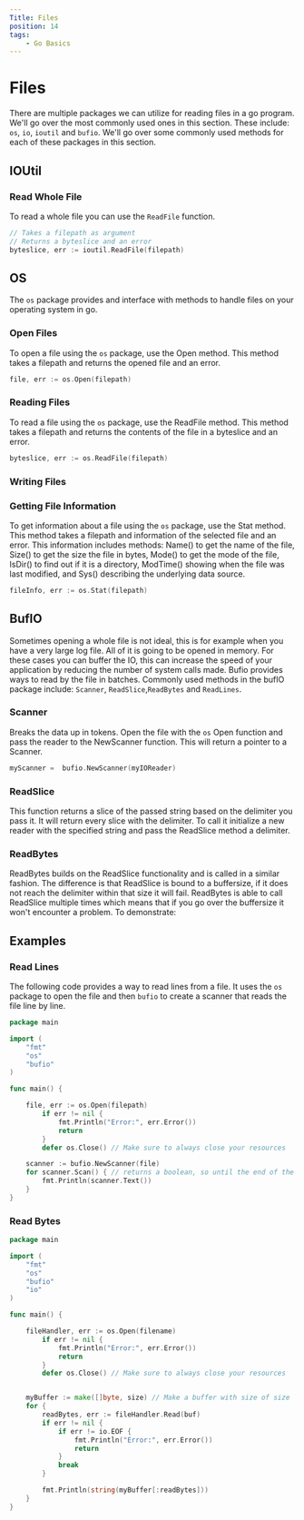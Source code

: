 ```yaml
---
Title: Files
position: 14
tags:
    - Go Basics
---
```




# Files
There are multiple packages we can utilize for reading files in a go program. We'll go over the most commonly used ones in this section.
These include: ```os```, ```io```, ```ioutil``` and ```bufio```. We'll go over some commonly used methods for each of these packages in this section.

## IOUtil
### Read Whole File
To read a whole file you can use the ```ReadFile``` function.
```go
// Takes a filepath as argument
// Returns a byteslice and an error
byteslice, err := ioutil.ReadFile(filepath)
```

## OS
The ```os``` package provides and interface with methods to handle files on your operating system in go. 

### Open Files
To open a file using the ```os``` package, use the Open method. This method takes a filepath and returns the opened file and an error.

```go
file, err := os.Open(filepath)
```

### Reading Files
To read a file using the ```os``` package, use the ReadFile method. This method takes a filepath and returns the contents of the file in a byteslice and an error.

```go
byteslice, err := os.ReadFile(filepath)
```
 
### Writing Files

### Getting File Information
To get information about a file using the ```os``` package, use the Stat method. This method takes a filepath and information of the selected file and an error. 
This information includes methods: Name() to get the name of the file, Size() to get the size the file in bytes, Mode() to get the mode of the file, 
IsDir() to find out if it is a directory, ModTime() showing when the file was last modified, and Sys() describing the underlying data source.

```go
fileInfo, err := os.Stat(filepath)
```

## BufIO
Sometimes opening a whole file is not ideal, this is for example when you have a very large log file. All of it is going to be opened in memory.
For these cases you can buffer the IO, this can increase the speed of your application by reducing the number of system calls made. 
Bufio provides ways to read by the file in batches. Commonly used methods in the bufIO package include: ```Scanner```, ```ReadSlice```,```ReadBytes``` and ```ReadLines```.

### Scanner
Breaks the data up in tokens. Open the file with the ```os``` Open function and pass the reader to the NewScanner function. This will return a pointer to a Scanner.

```go
myScanner =  bufio.NewScanner(myIOReader)
```

### ReadSlice
This function returns a slice of the passed string based on the delimiter you pass it.
It will return every slice with the delimiter. To call it initialize a new reader with the specified string and pass the ReadSlice method a delimiter.

<GoPlayground 
    id="0ZFnnUjBk6l" 
    proportion={16/10}
/>

### ReadBytes
ReadBytes builds on the ReadSlice functionality and is called in a similar fashion. The difference is that ReadSlice is bound to a buffersize, if it does
not reach the delimiter within that size it will fail. ReadBytes is able to call ReadSlice multiple times which means that if you go over the buffersize 
it won't encounter a problem. To demonstrate:

<GoPlayground 
    id="Jl9B6I1a8d-" 
    proportion={16/10}
/>

## Examples

### Read Lines
The following code provides a way to read lines from a file. It uses the ```os``` package to open the file and then ```bufio``` to create a scanner 
that reads the file line by line.

```go
package main

import (
	"fmt"
	"os"
    "bufio"
)

func main() {

    file, err := os.Open(filepath)
        if err != nil {
            fmt.Println("Error:", err.Error())
            return
        }
        defer os.Close() // Make sure to always close your resources

    scanner := bufio.NewScanner(file)
    for scanner.Scan() { // returns a boolean, so until the end of the file is reached this loop will run
        fmt.Println(scanner.Text())
    }
}
```
### Read Bytes

```go
package main

import (
	"fmt"
	"os"
    "bufio"
    "io"
)

func main() {

    fileHandler, err := os.Open(filename)
        if err != nil {
            fmt.Println("Error:", err.Error())
            return
        }
        defer os.Close() // Make sure to always close your resources


    myBuffer := make([]byte, size) // Make a buffer with size of size
    for { 
        readBytes, err := fileHandler.Read(buf) 
        if err != nil {
            if err != io.EOF {
                fmt.Println("Error:", err.Error())
                return
            }
            break
        }

        fmt.Println(string(myBuffer[:readBytes]))
    }
}
```
